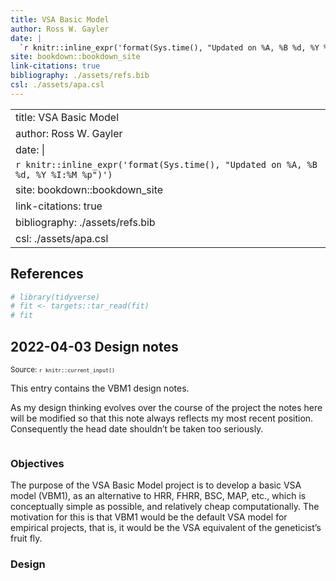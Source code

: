 ```yaml
---
title: VSA Basic Model
author: Ross W. Gayler
date: |
  `r knitr::inline_expr('format(Sys.time(), "Updated on %A, %B %d, %Y %I:%M %p")')`
site: bookdown::bookdown_site
link-citations: true
bibliography: ./assets/refs.bib
csl: ./assets/apa.csl
---
```

---
title: VSA Basic Model
author: Ross W. Gayler
date: |
  `r knitr::inline_expr('format(Sys.time(), "Updated on %A, %B %d, %Y %I:%M %p")')`
site: bookdown::bookdown_site
link-citations: true
bibliography: ./assets/refs.bib
csl: ./assets/apa.csl
---



<!--chapter:end:index.Rmd-->

<!-- Chapters/posts are collated in reverse chronological order so  -->
<!-- this last one is a dummy entry to tell bookdown where to drop  -->
<!-- the references. -->

## References

<!--chapter:end:0000-00-00-references.Rmd-->

<!--- Timestamp to trigger book rebuilds: `r Sys.time()` --->

```r
# library(tidyverse)
# fit <- targets::tar_read(fit)
# fit
```

## 2022-04-03 Design notes

<small>Source: <code>`r knitr::current_input()`</code></small>

This entry contains the VBM1 design notes.

As my design thinking evolves over the course of the project
the notes here will be modified
so that this note always reflects my most recent position.
Consequently the head date shouldn't be taken too seriously.

```r

```

### Objectives

The purpose of the VSA Basic Model project is to develop a basic VSA model (VBM1),
as an alternative to HRR, FHRR, BSC, MAP, etc.,
which is conceptually simple as possible,
and relatively cheap computationally.
The motivation for this is that VBM1
would be the default VSA model for empirical projects,
that is, it would be the VSA equivalent of the geneticist's fruit fly.

### Design





<!--chapter:end:2022-04-03-design.Rmd-->

